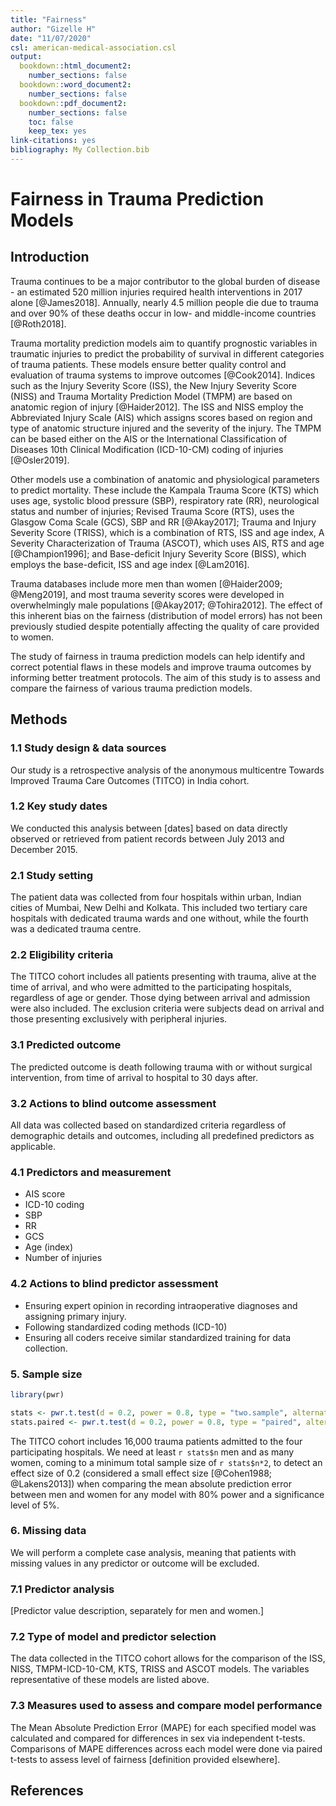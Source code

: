 ```yaml
---
title: "Fairness"
author: "Gizelle H"
date: "11/07/2020"
csl: american-medical-association.csl
output:
  bookdown::html_document2:
    number_sections: false
  bookdown::word_document2:
    number_sections: false    
  bookdown::pdf_document2:
    number_sections: false
    toc: false
    keep_tex: yes
link-citations: yes
bibliography: My Collection.bib
---
```


# Fairness in Trauma Prediction Models

## Introduction

Trauma continues to be a major contributor to the global burden of
disease - an estimated 520 million injuries required health
interventions in 2017 alone [@James2018]. Annually, nearly 4.5 million people
die due to trauma and over 90% of these deaths occur in low- and
middle-income countries [@Roth2018].

Trauma mortality prediction models aim to quantify prognostic variables
in traumatic injuries to predict the probability of survival in different
categories of trauma patients. These models ensure better quality control
and evaluation of trauma systems to improve outcomes [@Cook2014]. Indices
such as the Injury Severity Score (ISS), the New Injury Severity Score (NISS)
and Trauma Mortality Prediction Model (TMPM) are based on anatomic region of
injury [@Haider2012]. The ISS and NISS employ the Abbreviated Injury Scale
(AIS) which assigns scores based on region and type of anatomic structure
injured and the severity of the injury. The TMPM can be based either on the
AIS or the International Classification of Diseases 10th Clinical Modification
(ICD-10-CM) coding of injuries [@Osler2019]. 

Other models use a combination of anatomic and physiological parameters to
predict mortality. These include the Kampala Trauma Score (KTS) which uses age,
systolic blood pressure (SBP), respiratory rate (RR), neurological status and
number of injuries; Revised Trauma Score (RTS), uses the Glasgow Coma Scale
(GCS), SBP and RR [@Akay2017]; Trauma and Injury Severity Score (TRISS), which
is a combination of RTS, ISS and age index, A Severity Characterization of
Trauma (ASCOT), which uses AIS, RTS and age [@Champion1996]; and Base-deficit
Injury Severity Score (BISS), which employs the base-deficit, ISS and age
index [@Lam2016].

Trauma databases include more men than women [@Haider2009; @Meng2019],
and most trauma severity scores were developed in overwhelmingly male populations
[@Akay2017; @Tohira2012]. The effect of this inherent bias on the fairness
(distribution of model errors) has not been previously studied
despite potentially affecting the quality of care provided to women.

The study of fairness in trauma prediction models can help identify
and correct potential flaws in these models and improve trauma
outcomes by informing better treatment protocols. The aim of this
study is to assess and compare the fairness of various trauma
prediction models.


## Methods


### 1.1 Study design & data sources

Our study is a retrospective analysis of the anonymous multicentre
Towards Improved Trauma Care Outcomes (TITCO) in India cohort.

### 1.2 Key study dates

We conducted this analysis between [dates] based on data directly
observed or retrieved from patient records between July 2013 and
December 2015.

### 2.1 Study setting

The patient data was collected from four hospitals within urban,
Indian cities of Mumbai, New Delhi and Kolkata. This included two
tertiary care hospitals with dedicated trauma wards and one without,
while the fourth was a dedicated trauma centre.

### 2.2 Eligibility criteria

The TITCO cohort includes all patients presenting with trauma, alive
at the time of arrival, and who were admitted to the participating
hospitals, regardless of age or gender. Those dying between arrival
and admission were also included. The exclusion criteria were subjects
dead on arrival and those presenting exclusively with peripheral
injuries.

### 3.1 Predicted outcome

The predicted outcome is death following trauma with or without
surgical intervention, from time of arrival to hospital to 30 days after.

### 3.2 Actions to blind outcome assessment

All data was collected based on standardized criteria regardless of
demographic details and outcomes, including all predefined predictors
as applicable.

### 4.1 Predictors and measurement

- AIS score
- ICD-10 coding
- SBP
- RR
- GCS
- Age (index)
- Number of injuries

### 4.2 Actions to blind predictor assessment

- Ensuring expert opinion in recording intraoperative diagnoses and assigning primary injury.
- Following standardized coding methods (ICD-10)
- Ensuring all coders receive similar standardized training for data collection. 
	

### 5. Sample size

```r

library(pwr)

stats <- pwr.t.test(d = 0.2, power = 0.8, type = "two.sample", alternative = "two.sided")
stats.paired <- pwr.t.test(d = 0.2, power = 0.8, type = "paired", alternative = "two.sided")

```

The TITCO cohort includes 16,000 trauma patients admitted to the four
participating hospitals. We need at least `r stats$n` men and as
many women, coming to a minimum total sample size of `r stats$n*2`,
to detect an effect size of 0.2 (considered a small effect size
[@Cohen1988; @Lakens2013]) when comparing the mean absolute prediction
error between men and women for any model with 80% power and a
significance level of 5%.

### 6. Missing data

We will perform a complete case analysis, meaning that patients with
missing values in any predictor or outcome will be excluded.

### 7.1 Predictor analysis

[Predictor value description, separately for men and women.]

### 7.2 Type of model and predictor selection

The data collected in the TITCO cohort allows for the comparison of the
ISS, NISS, TMPM-ICD-10-CM, KTS, TRISS and ASCOT models. The variables
representative of these models are listed above.

### 7.3 Measures used to assess and compare model performance

The Mean Absolute Prediction Error (MAPE) for each specified model
was calculated and compared for differences in sex via independent t-tests.
Comparisons of MAPE differences across each model were done via paired
t-tests to assess level of fairness [definition provided elsewhere].


## References
